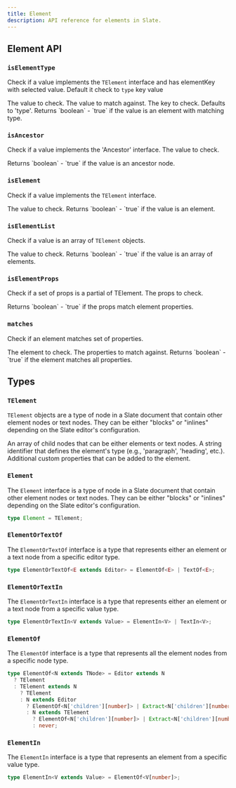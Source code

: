```yaml
---
title: Element
description: API reference for elements in Slate.
---
```


## Element API

### `isElementType`

Check if a value implements the `TElement` interface and has elementKey with selected value. Default it check to `type` key value

<APIParameters>
  <APIItem name="value" type="any">
    The value to check.
  </APIItem>
  <APIItem name="elementVal" type="string">
    The value to match against.
  </APIItem>
  <APIItem name="elementKey" type="string" optional>
    The key to check. Defaults to 'type'.
  </APIItem>
</APIParameters>

<APIReturns>
  Returns `boolean` - `true` if the value is an element with matching type.
</APIReturns>

### `isAncestor`

Check if a value implements the 'Ancestor' interface.
<APIParameters>
  <APIItem name="value" type="any">
    The value to check.
  </APIItem>
</APIParameters>

<APIReturns>
  Returns `boolean` - `true` if the value is an ancestor node.
</APIReturns>

### `isElement`

Check if a value implements the `TElement` interface.

<APIParameters>
  <APIItem name="value" type="any">
    The value to check.
  </APIItem>
</APIParameters>

<APIReturns>
  Returns `boolean` - `true` if the value is an element.
</APIReturns>

### `isElementList`

Check if a value is an array of `TElement` objects.

<APIParameters>
  <APIItem name="value" type="any">
    The value to check.
  </APIItem>
</APIParameters>

<APIReturns>
  Returns `boolean` - `true` if the value is an array of elements.
</APIReturns>

### `isElementProps`

Check if a set of props is a partial of TElement.
<APIParameters>
  <APIItem name="props" type="any">
    The props to check.
  </APIItem>
</APIParameters>

<APIReturns>
  Returns `boolean` - `true` if the props match element properties.
</APIReturns>

### `matches`

Check if an element matches set of properties.

<APIParameters>
  <APIItem name="element" type="TElement">
    The element to check.
  </APIItem>
  <APIItem name="props" type="Partial<TElement>">
    The properties to match against.
  </APIItem>
</APIParameters>

<APIReturns>
  Returns `boolean` - `true` if the element matches all properties.
</APIReturns>

## Types

### `TElement`

`TElement` objects are a type of node in a Slate document that contain other element nodes or text nodes. They can be either "blocks" or "inlines" depending on the Slate editor's configuration.

<APIAttributes>
  <APIItem name="children" type="Descendant[]">
    An array of child nodes that can be either elements or text nodes.
  </APIItem>
  <APIItem name="type" type="string">
    A string identifier that defines the element's type (e.g., 'paragraph', 'heading', etc.).
  </APIItem>
  <APIItem name="[key: string]" type="unknown">
    Additional custom properties that can be added to the element.
  </APIItem>
</APIAttributes>

### `Element`

The `Element` interface is a type of node in a Slate document that contain other element nodes or text nodes. They can be either "blocks" or "inlines" depending on the Slate editor's configuration.

```ts
type Element = TElement;
```

### `ElementOrTextOf`

The `ElementOrTextOf` interface is a type that represents either an element or a text node from a specific editor type.

```ts
type ElementOrTextOf<E extends Editor> = ElementOf<E> | TextOf<E>;
```

### `ElementOrTextIn`

The `ElementOrTextIn` interface is a type that represents either an element or a text node from a specific value type.

```ts
type ElementOrTextIn<V extends Value> = ElementIn<V> | TextIn<V>;
```

### `ElementOf`

The `ElementOf` interface is a type that represents all the element nodes from a specific node type.

```ts
type ElementOf<N extends TNode> = Editor extends N
  ? TElement
  : TElement extends N
    ? TElement
    : N extends Editor
      ? ElementOf<N['children'][number]> | Extract<N['children'][number], TElement>
      : N extends TElement
        ? ElementOf<N['children'][number]> | Extract<N['children'][number], TElement> | N
        : never;
```

### `ElementIn`

The `ElementIn` interface is a type that represents an element from a specific value type.

```ts
type ElementIn<V extends Value> = ElementOf<V[number]>;
```